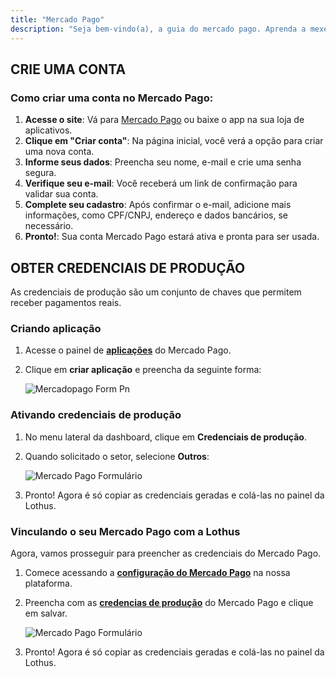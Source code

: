 ```yaml
---
title: "Mercado Pago"
description: "Seja bem-vindo(a), a guia do mercado pago. Aprenda a mexer e receber com o nosssa plataforma usando o mercado pago. "
---
```


## **CRIE UMA CONTA**

### Como criar uma conta no Mercado Pago:

1. **Acesse o site**: Vá para [Mercado Pago](https://www.mercadopago.com.br) ou baixe o app na sua loja de aplicativos.
2. **Clique em "Criar conta"**: Na página inicial, você verá a opção para criar uma nova conta.
3. **Informe seus dados**: Preencha seu nome, e-mail e crie uma senha segura.
4. **Verifique seu e-mail**: Você receberá um link de confirmação para validar sua conta.
5. **Complete seu cadastro**: Após confirmar o e-mail, adicione mais informações, como CPF/CNPJ, endereço e dados bancários, se necessário.
6. **Pronto\!**: Sua conta Mercado Pago estará ativa e pronta para ser usada.

## **OBTER CREDENCIAIS DE PRODUÇÃO**

As credenciais de produção são um conjunto de chaves que permitem receber pagamentos reais.

### Criando aplicação

1. Acesse o painel de [**aplicações**](https://www.mercadopago.com.br/developers/panel/app) do Mercado Pago.
2. Clique em **criar aplicação** e preencha da seguinte forma:

   ![Mercadopago Form Pn](/images/mercadopago-form.png)

### Ativando credenciais de produção

1. No menu lateral da dashboard, clique em **Credenciais de produção**.
2. Quando solicitado o setor, selecione **Outros**:

   ![Mercado Pago Formulário](/images/mercadopago-form2.png)
3. Pronto\! Agora é só copiar as credenciais geradas e colá-las no painel da Lothus.

### Vinculando o seu Mercado Pago com a Lothus

Agora, vamos prosseguir para preencher as credenciais do Mercado Pago.

1. Comece acessando a [**configuração do Mercado Pago**](https://app.lothusshop.com.br/settings/gateway/mercadopago) na nossa plataforma.
2. Preencha com as [**credencias de produção**](https://docs.lothusshop.com.br/gateways/mercadopago#obter-credenciais-de-producao) do Mercado Pago e clique em salvar.

   ![Mercado Pago Formulário](/images/mercadopago-form2.png)
3. Pronto\! Agora é só copiar as credenciais geradas e colá-las no painel da Lothus.